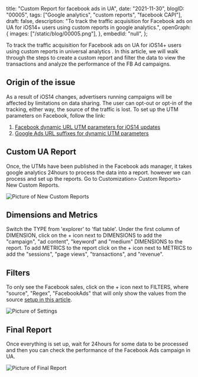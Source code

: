  title: "Custom Report for facebook ads in UA",
 date: "2021-11-30",
 blogID: "00005",
 tags: ["Google analytics", "custom reports", "facebook CAPI"],
 draft: false,
 description:
  "To track the traffic acquisition for Facebook ads on UA for iOS14+ users using custom reports in google analytics.",
 openGraph: {
  images: ["/static/blog/00005.png"],
 },
 embedId: "null",
};

<BlogHeader metadata={metadata} />

To track the traffic acquisition for Facebook ads on UA for iOS14+ users using custom reports in universal analytics . In this article, we will walk through the steps to create a custom report and filter the data to view the transactions and analyze the performance of the FB Ad campaigns.

## Origin of the issue

As a result of iOS14 changes, advertisers running campaigns will be affected by limitations on data sharing. The user can opt-out or opt-in of the tracking, either way, the source of the traffic is lost. To set up the UTM parameters on Facebook, follow the link:

1. [Facebook dynamic URL UTM parameters for iOS14 updates](/blog/facebook/facebook-dynamic-url-utm-parameters-for-ios14-updates)
2. [Google Ads URL suffixes for dynamic UTM parameters](/blog/google-ads/google-ads-url-suffixes-utm-for-dynamic-paramters)

## Custom UA Report

Once, the UTMs have been published in the Facebook ads manager, it takes google analytics 24hours to process the data into a report. however we can process and set up the reports. Go to Customization> Custom Reports> New Custom Reports.

![Picture of New Custom Reports](/static/blog/00005_1.png)

## Dimensions and Metrics

Switch the TYPE from 'explorer' to 'flat table'. Under the first column of DIMENSION, click on the + icon next to DIMENSIONS to add the "campaign", "ad content", "keyword" and "medium" DIMENSIONS to the report. To add METRICS to the report click on the + icon next to METRICS to add the "sessions", "page views", "transactions", and "revenue".

## Filters

To only see the Facebook sales, click on the + icon next to FILTERS, where "source", "Regex", "FacebookAds" that will only show the values from the source [setup in this article](/blog/facebook/facebook-dynamic-url-utm-parameters-for-ios14-updates).

![Picture of Settings](/static/blog/00005_2.png)

## Final Report

Once everything is set up, wait for 24hours for some data to be processed and then you can check the performance of the Facebook Ads campaign in UA.

![Picture of Final Report](/static/blog/00005_3.png)
